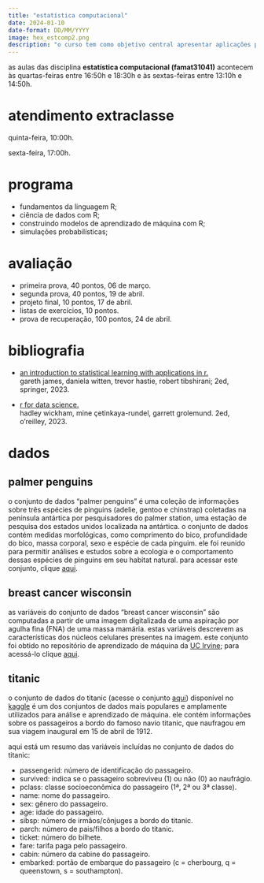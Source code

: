 ```yaml
---
title: "estatística computacional"
date: 2024-01-10
date-format: DD/MM/YYYY
image: hex_estcomp2.png
description: "o curso tem como objetivo central apresentar aplicações práticas de conceitos estatísticos e probabilísticos que são fundamentais para a ciência de dados e para o aprendizado de máquina."
---
```


as aulas das disciplina **estatística computacional (famat31041)** acontecem às quartas-feiras entre 16:50h e 18:30h e às sextas-feiras entre 13:10h e 14:50h.

# atendimento extraclasse

quinta-feira, 10:00h.

sexta-feira, 17:00h.

# programa

- fundamentos da linguagem R;
- ciência de dados com R;
- construindo modelos de aprendizado de máquina com R;
- simulações probabilísticas;

# avaliação

- primeira prova, 40 pontos, 06 de março.
- segunda prova, 40 pontos, 19 de abril.
- projeto final, 10 pontos, 17 de abril.
- listas de exercícios, 10 pontos.
- prova de recuperação, 100 pontos, 24 de abril.

# bibliografia

-   [an introduction to statistical learning with applications in r.](https://hastie.su.domains/ISLR2/ISLRv2_corrected_June_2023.pdf)<br />
gareth james, daniela witten, trevor hastie, robert tibshirani; 2ed, springer, 2023.

- [r for data science.](https://r4ds.hadley.nz/)<br />
hadley wickham, mine çetinkaya-rundel, garrett grolemund. 2ed, o'reilley, 2023.

# dados

## palmer penguins

o conjunto de dados "palmer penguins" é uma coleção de informações sobre três espécies de pinguins (adelie, gentoo e chinstrap) coletadas na península antártica por pesquisadores do palmer station, uma estação de pesquisa dos estados unidos localizada na antártica. o conjunto de dados contém medidas morfológicas, como comprimento do bico, profundidade do bico, massa corporal, sexo e espécie de cada pinguim. ele foi reunido para permitir análises e estudos sobre a ecologia e o comportamento dessas espécies de pinguins em seu habitat natural. para acessar este conjunto, clique [aqui](https://drive.google.com/file/d/1Qdzn92ZOC7V0BrC65JohfislbwSvGNjn/view?usp=sharing).

## breast cancer wisconsin

as variáveis do conjunto de dados "breast cancer wisconsin" são computadas a partir de uma imagem digitalizada de uma aspiração por agulha fina (FNA) de uma massa mamária. estas variáveis descrevem as características dos núcleos celulares presentes na imagem. este conjunto foi obtido no repositório de aprendizado de máquina da [UC Irvine ](https://archive.ics.uci.edu/dataset/17/breast+cancer+wisconsin+diagnostic); para acessá-lo clique [aqui](https://drive.google.com/file/d/10R2o3G5bj4LCy_htoZG8_WLm0xtpzSTc/view?usp=sharing).

## titanic 

o conjunto de dados do titanic (acesse o conjunto [aqui](https://drive.google.com/file/d/1hbMsgxISmHTPrzLp8711pgYeAuIGvF3B/view?usp=sharing)) disponível no [kaggle](https://www.kaggle.com/competitions/titanic/overview) é um dos conjuntos de dados mais populares e amplamente utilizados para análise e aprendizado de máquina. ele contém informações sobre os passageiros a bordo do famoso navio titanic, que naufragou em sua viagem inaugural em 15 de abril de 1912.

aqui está um resumo das variáveis incluídas no conjunto de dados do titanic:

-   passengerid: número de identificação do passageiro.
-   survived: indica se o passageiro sobreviveu (1) ou não (0) ao naufrágio.
-   pclass: classe socioeconômica do passageiro (1ª, 2ª ou 3ª classe).
-   name: nome do passageiro.
-   sex: gênero do passageiro.
-   age: idade do passageiro.
-   sibsp: número de irmãos/cônjuges a bordo do titanic.
-   parch: número de pais/filhos a bordo do titanic.
-   ticket: número do bilhete.
-   fare: tarifa paga pelo passageiro.
-   cabin: número da cabine do passageiro.
-   embarked: portão de embarque do passageiro (c = cherbourg, q = queenstown, s = southampton).